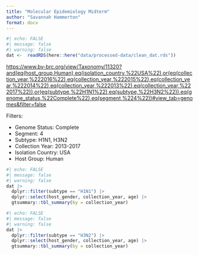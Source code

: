 ```yaml
---
title: "Molecular Epidemiology Midterm"
author: "Savannah Hammerton"
format: docx
---
```




```r
#| echo: FALSE
#| message: false
#| warning: false
dat <-  readRDS(here::here("data/processed-data/clean_dat.rds"))
```


<https://www.bv-brc.org/view/Taxonomy/11320?and(eq(host_group,Human),eq(isolation_country,%22USA%22),or(eq(collection_year,%222016%22),eq(collection_year,%222015%22),eq(collection_year,%222014%22),eq(collection_year,%222013%22),eq(collection_year,%222017%22)),or(eq(subtype,%22H1N1%22),eq(subtype,%22H3N2%22)),eq(genome_status,%22Complete%22),eq(segment,%224%22))#view_tab=genomes&filter=false> 

Filters:

  * Genome Status: Complete
  * Segment: 4
  * Subtype: H1N1, H3N2
  * Collection Year: 2013-2017
  * Isolation Country: USA
  * Host Group: Human
  
```r
#| echo: FALSE
#| message: false
#| warning: false
dat |> 
  dplyr::filter(subtype == "H1N1") |> 
  dplyr::select(host_gender, collection_year, age) |> 
  gtsummary::tbl_summary(by = collection_year)
```
  
```r
#| echo: FALSE 
#| message: false
#| warning: false
dat |> 
  dplyr::filter(subtype == "H3N2") |> 
  dplyr::select(host_gender, collection_year, age) |> 
  gtsummary::tbl_summary(by = collection_year)
```
  
  